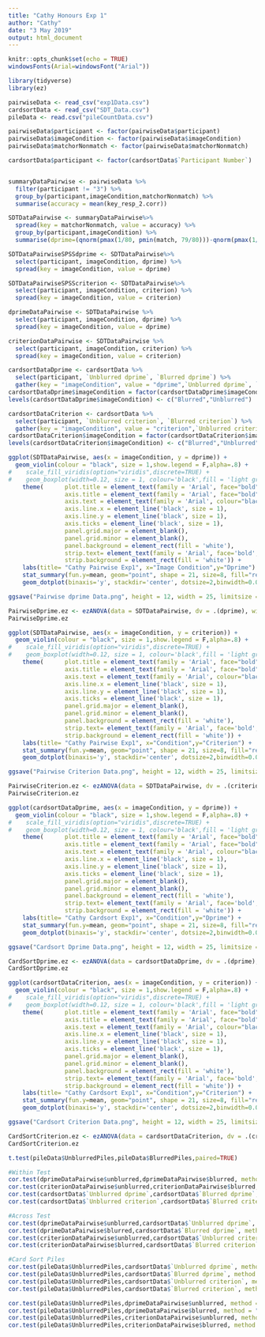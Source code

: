 ```yaml
---
title: "Cathy Honours Exp 1"
author: "Cathy"
date: "3 May 2019"
output: html_document
---
```



```r
knitr::opts_chunk$set(echo = TRUE)
windowsFonts(Arial=windowsFont("Arial"))

library(tidyverse)
library(ez)

pairwiseData <- read_csv("exp1Data.csv")
cardsortData <- read_csv("SDT_Data.csv")
pileData <- read.csv("pileCountData.csv")
```

```r
pairwiseData$participant <- factor(pairwiseData$participant)
pairwiseData$imageCondition <- factor(pairwiseData$imageCondition)
pairwiseData$matchorNonmatch <- factor(pairwiseData$matchorNonmatch)

cardsortData$participant <- factor(cardsortData$`Participant Number`)


summaryDataPairwise <- pairwiseData %>%
  filter(participant != "3") %>%
  group_by(participant,imageCondition,matchorNonmatch) %>%
  summarise(accuracy = mean(key_resp_2.corr))

SDTDataPairwise <- summaryDataPairwise%>%
  spread(key = matchorNonmatch, value = accuracy) %>%
  group_by(participant,imageCondition) %>%
  summarise(dprime=(qnorm(pmax(1/80, pmin(match, 79/80)))-qnorm(pmax(1/80, pmin((1-nonmatch), 79/80)))), criterion=-0.5*(qnorm(pmax(1/80, pmin(match, 79/80))) + qnorm(pmax(1/80, pmin((1-nonmatch), 79/80)))))

SDTDataPairwiseSPSSdprime <- SDTDataPairwise%>%
  select(participant, imageCondition, dprime) %>%
  spread(key = imageCondition, value = dprime)

SDTDataPairwiseSPSScriterion <- SDTDataPairwise%>%
  select(participant, imageCondition, criterion) %>%
  spread(key = imageCondition, value = criterion)

dprimeDataPairwise <- SDTDataPairwise %>%
  select(participant, imageCondition, dprime) %>%
  spread(key = imageCondition, value = dprime)

criterionDataPairwise <- SDTDataPairwise %>%
  select(participant, imageCondition, criterion) %>%
  spread(key = imageCondition, value = criterion)

cardsortDataDprime <- cardsortData %>%
  select(participant, `Unblurred dprime`, `Blurred dprime`) %>%
  gather(key = "imageCondition", value = "dprime",`Unblurred dprime`, `Blurred dprime`)
cardsortDataDprime$imageCondition = factor(cardsortDataDprime$imageCondition)
levels(cardsortDataDprime$imageCondition) <- c("Blurred","Unblurred")

cardsortDataCriterion <- cardsortData %>%
  select(participant, `Unblurred criterion`, `Blurred criterion`) %>%
  gather(key = "imageCondition", value = "criterion",`Unblurred criterion`, `Blurred criterion`)
cardsortDataCriterion$imageCondition = factor(cardsortDataCriterion$imageCondition)
levels(cardsortDataCriterion$imageCondition) <- c("Blurred","Unblurred")

```

```r
ggplot(SDTDataPairwise, aes(x = imageCondition, y = dprime)) +
  geom_violin(colour = "black", size = 1,show.legend = F,alpha=.8) +
#    scale_fill_viridis(option="viridis",discrete=TRUE) +
#    geom_boxplot(width=0.12, size = 1, colour='black',fill = 'light grey', alpha = .9) +
    theme(      plot.title = element_text(family = 'Arial', face="bold", size = 30, hjust = 0.5),
                axis.title = element_text(family = 'Arial', face="bold", size = 28),
                axis.text = element_text(family = 'Arial', colour="black", size = 24),
                axis.line.x = element_line('black', size = 1),
                axis.line.y = element_line('black', size = 1),
                axis.ticks = element_line('black', size = 1),
                panel.grid.major = element_blank(),
                panel.grid.minor = element_blank(),
                panel.background = element_rect(fill = 'white'),
                strip.text= element_text(family = 'Arial', face='bold', size =22),
                strip.background = element_rect(fill = 'white')) +
    labs(title= "Cathy Pairwise Exp1", x="Image Condition",y="Dprime") +
    stat_summary(fun.y=mean, geom="point", shape = 21, size=8, fill="red") + ylim(-1,3) +
    geom_dotplot(binaxis='y', stackdir='center', dotsize=2,binwidth=0.03)

ggsave("Pairwise dprime Data.png", height = 12, width = 25, limitsize = FALSE)

PairwiseDprime.ez <- ezANOVA(data = SDTDataPairwise, dv = .(dprime), wid = .(participant), within = .(imageCondition), detailed = TRUE, type = 3)
PairwiseDprime.ez

```

```r

ggplot(SDTDataPairwise, aes(x = imageCondition, y = criterion)) +
  geom_violin(colour = "black", size = 1,show.legend = F,alpha=.8) +
#    scale_fill_viridis(option="viridis",discrete=TRUE) +
#    geom_boxplot(width=0.12, size = 1, colour='black',fill = 'light grey', alpha = .9) +
    theme(      plot.title = element_text(family = 'Arial', face="bold", size = 30, hjust = 0.5),
                axis.title = element_text(family = 'Arial', face="bold", size = 28),
                axis.text = element_text(family = 'Arial', colour="black", size = 24),
                axis.line.x = element_line('black', size = 1),
                axis.line.y = element_line('black', size = 1),
                axis.ticks = element_line('black', size = 1),
                panel.grid.major = element_blank(),
                panel.grid.minor = element_blank(),
                panel.background = element_rect(fill = 'white'),
                strip.text= element_text(family = 'Arial', face='bold', size =22),
                strip.background = element_rect(fill = 'white')) +
    labs(title= "Cathy Pairwise Exp1", x="Condition",y="Criterion") +
    stat_summary(fun.y=mean, geom="point", shape = 21, size=8, fill="red") + ylim(-2,2) +
    geom_dotplot(binaxis='y', stackdir='center', dotsize=2,binwidth=0.03)

ggsave("Pairwise Criterion Data.png", height = 12, width = 25, limitsize = FALSE)

PairwiseCriterion.ez <- ezANOVA(data = SDTDataPairwise, dv = .(criterion), wid = .(participant), within = .(imageCondition), detailed = TRUE, type = 3)
PairwiseCriterion.ez
```
```r
ggplot(cardsortDataDprime, aes(x = imageCondition, y = dprime)) +
  geom_violin(colour = "black", size = 1,show.legend = F,alpha=.8) +
#    scale_fill_viridis(option="viridis",discrete=TRUE) +
#    geom_boxplot(width=0.12, size = 1, colour='black',fill = 'light grey', alpha = .9) +
    theme(      plot.title = element_text(family = 'Arial', face="bold", size = 30, hjust = 0.5),
                axis.title = element_text(family = 'Arial', face="bold", size = 28),
                axis.text = element_text(family = 'Arial', colour="black", size = 24),
                axis.line.x = element_line('black', size = 1),
                axis.line.y = element_line('black', size = 1),
                axis.ticks = element_line('black', size = 1),
                panel.grid.major = element_blank(),
                panel.grid.minor = element_blank(),
                panel.background = element_rect(fill = 'white'),
                strip.text= element_text(family = 'Arial', face='bold', size =22),
                strip.background = element_rect(fill = 'white')) +
    labs(title= "Cathy Cardsort Exp1", x="Condition",y="Dprime") +
    stat_summary(fun.y=mean, geom="point", shape = 21, size=8, fill="red") + ylim(-1,3) +
    geom_dotplot(binaxis='y', stackdir='center', dotsize=2,binwidth=0.03)

ggsave("Cardsort Dprime Data.png", height = 12, width = 25, limitsize = FALSE)

CardSortDprime.ez <- ezANOVA(data = cardsortDataDprime, dv = .(dprime), wid = .(participant), within = .(imageCondition), detailed = TRUE, type = 3)
CardSortDprime.ez
```

```r
ggplot(cardsortDataCriterion, aes(x = imageCondition, y = criterion)) +
  geom_violin(colour = "black", size = 1,show.legend = F,alpha=.8) +
#    scale_fill_viridis(option="viridis",discrete=TRUE) +
#    geom_boxplot(width=0.12, size = 1, colour='black',fill = 'light grey', alpha = .9) +
    theme(      plot.title = element_text(family = 'Arial', face="bold", size = 30, hjust = 0.5),
                axis.title = element_text(family = 'Arial', face="bold", size = 28),
                axis.text = element_text(family = 'Arial', colour="black", size = 24),
                axis.line.x = element_line('black', size = 1),
                axis.line.y = element_line('black', size = 1),
                axis.ticks = element_line('black', size = 1),
                panel.grid.major = element_blank(),
                panel.grid.minor = element_blank(),
                panel.background = element_rect(fill = 'white'),
                strip.text= element_text(family = 'Arial', face='bold', size =22),
                strip.background = element_rect(fill = 'white')) +
    labs(title= "Cathy Cardsort Exp1", x="Condition",y="Criterion") +
    stat_summary(fun.y=mean, geom="point", shape = 21, size=8, fill="red") +ylim(-2,2) +
    geom_dotplot(binaxis='y', stackdir='center', dotsize=2,binwidth=0.03)

ggsave("Cardsort Criterion Data.png", height = 12, width = 25, limitsize = FALSE)

CardSortCriterion.ez <- ezANOVA(data = cardsortDataCriterion, dv = .(criterion), wid = .(participant), within = .(imageCondition), detailed = TRUE, type = 3)
CardSortCriterion.ez
```

```r
t.test(pileData$UnblurredPiles,pileData$BlurredPiles,paired=TRUE)
```

```r
#Within Test
cor.test(dprimeDataPairwise$unblurred,dprimeDataPairwise$blurred, method = "spearman")
cor.test(criterionDataPairwise$unblurred,criterionDataPairwise$blurred, method = "spearman")
cor.test(cardsortData$`Unblurred dprime`,cardsortData$`Blurred dprime`, method = "spearman")
cor.test(cardsortData$`Unblurred criterion`,cardsortData$`Blurred criterion`, method = "spearman")

#Across Test
cor.test(dprimeDataPairwise$unblurred,cardsortData$`Unblurred dprime`, method = "spearman")
cor.test(dprimeDataPairwise$blurred,cardsortData$`Blurred dprime`, method = "spearman")
cor.test(criterionDataPairwise$unblurred,cardsortData$`Unblurred criterion`, method = "spearman")
cor.test(criterionDataPairwise$blurred,cardsortData$`Blurred criterion`, method = "spearman")

#Card Sort Piles
cor.test(pileData$UnblurredPiles,cardsortData$`Unblurred dprime`, method = "spearman")
cor.test(pileData$UnblurredPiles,cardsortData$`Blurred dprime`, method = "spearman")
cor.test(pileData$UnblurredPiles,cardsortData$`Unblurred criterion`, method = "spearman")
cor.test(pileData$UnblurredPiles,cardsortData$`Blurred criterion`, method = "spearman")

cor.test(pileData$UnblurredPiles,dprimeDataPairwise$unblurred, method = "spearman")
cor.test(pileData$UnblurredPiles,dprimeDataPairwise$blurred, method = "spearman")
cor.test(pileData$UnblurredPiles,criterionDataPairwise$unblurred, method = "spearman")
cor.test(pileData$UnblurredPiles,criterionDataPairwise$blurred, method = "spearman")

```